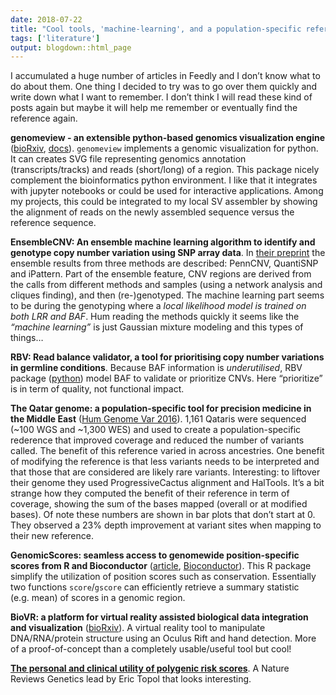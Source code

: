 ```yaml
---
date: 2018-07-22
title: "Cool tools, 'machine-learning', and a population-specific reference genome"
tags: ['literature']
output: blogdown::html_page
---
```


I accumulated a huge number of articles in Feedly and I don't know what to do about them. 
One thing I decided to try was to go over them quickly and write down what I want to remember.
I don't think I will read these kind of posts again but maybe it will help me remember or eventually find the reference again.

**genomeview - an extensible python-based genomics visualization engine** ([bioRxiv](https://www.biorxiv.org/content/early/2018/06/26/355636), [docs](http://genomeview.readthedocs.io/en/latest/)).
`genomeview` implements a genomic visualization for python.
It can creates SVG file representing genomics annotation (transcripts/tracks) and reads (short/long) of a region.
This package nicely complement the bioinformatics python environment. 
I like that it integrates with jupyter notebooks or could be used for interactive applications.
Among my projects, this could be integrated to my local SV assembler by showing the alignment of reads on the newly assembled sequence versus the reference sequence.

**EnsembleCNV: An ensemble machine learning algorithm to identify and genotype copy number variation using SNP array data**. 
In [their preprint](https://www.biorxiv.org/content/early/2018/06/27/356667) the ensemble results from three methods are described: PennCNV, QuantiSNP and iPattern.
Part of the ensemble feature, CNV regions are derived from the calls from different methods and samples (using a network analysis and cliques finding), and then (re-)genotyped.
The machine learning part seems to be during the genotyping where a *local likelihood model is trained on both LRR and BAF*. 
Hum reading the methods quickly it seems like the *"machine learning"* is just Gaussian mixture modeling and this types of things...

**RBV: Read balance validator, a tool for prioritising copy number variations in germline conditions**. 
Because BAF information is *underutilised*, RBV package ([python](https://github.com/whitneywhitford/RBV)) model BAF to validate or prioritize CNVs. 
Here "prioritize" is in term of quality, not functional impact.

**The Qatar genome: a population-specific tool for precision medicine in the Middle East** ([Hum Genome Var 2016](https://www.ncbi.nlm.nih.gov/pmc/articles/PMC4927697/)).
1,161 Qataris were sequenced (~100 WGS and ~1,300 WES) and used to create a population-specific rederence that improved coverage and reduced the number of variants called.
The benefit of this reference varied in across ancestries.
One benefit of modifying the reference is that less variants needs to be interpreted and that those that are considered are likely rare variants.
Interesting: to liftover their genome they used ProgressiveCactus alignment and HalTools.
It's a bit strange how they computed the benefit of their reference in term of coverage, showing the sum of the bases mapped (overall or at modified bases).
Of note these numbers are shown in bar plots that don't start at 0.
They observed a 23% depth improvement at variant sites when mapping to their new reference.

**GenomicScores: seamless access to genomewide position-specific scores from R and Bioconductor** ([article](https://academic.oup.com/bioinformatics/advance-article/doi/10.1093/bioinformatics/bty311/4987140), [Bioconductor](https://bioconductor.org/packages/GenomicScores)).
This R package simplify the utilization of position scores such as conservation.
Essentially two functions `score`/`gscore` can efficiently retrieve a summary statistic (e.g. mean) of scores in a genomic region.

**BioVR: a platform for virtual reality assisted biological data integration and visualization** ([bioRxiv](https://www.biorxiv.org/content/early/2018/04/25/307769)).
A virtual reality tool to manipulate DNA/RNA/protein structure using an Oculus Rift and hand detection.
More of a proof-of-concept than a completely usable/useful tool but cool!

**[The personal and clinical utility of polygenic risk scores](https://www.nature.com/articles/s41576-018-0018-x)**. A Nature Reviews Genetics lead by Eric Topol that looks interesting.
